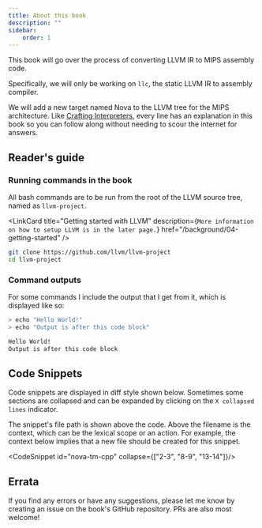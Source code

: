 ```yaml
---
title: About this book
description: ""
sidebar:
    order: 1
---
```

This book will go over the process of converting LLVM IR to MIPS assembly code.

Specifically, we will only be working on `llc`, the static LLVM IR to assembly compiler.


<LinkCard title="Read more about llc" href="https://llvm.org/docs/CommandGuide/llc.html" />

We will add a new target named Nova to the LLVM tree for the MIPS architecture. Like [Crafting Interpreters](https://craftinginterpreters.com), every line has an explanation in this book so you can follow along without needing to scour the internet for answers.

## Reader's guide

### Running commands in the book
All bash commands are to be run from the root of the LLVM source tree,
named as `llvm-project`.

<LinkCard title="Getting started with LLVM"
          description={`More information on how to setup
            LLVM is in the later page.`}
            href="/background/04-getting-started"
/>

```bash title="Example setup"
git clone https://github.com/llvm/llvm-project
cd llvm-project
```

### Command outputs
For some commands I include the output that I 
get from it, which is displayed like so:



```bash withOutput title="Output below the command(s)"
> echo "Hello World!"
> echo "Output is after this code block"

Hello World!
Output is after this code block
```

## Code Snippets
Code snippets are displayed in diff style shown below. Sometimes some sections are collapsed
and can be expanded by clicking on the `X collapsed lines` indicator.

The snippet's file path is shown above the code. Above the filename is the context,
which can be the lexical scope or an action. For example,
the context below implies that a new file should be created for this snippet.


<CodeSnippet id="nova-tm-cpp" collapse={["2-3", "8-9", "13-14"]}/>

## Errata
If you find any errors or have any suggestions, please let me know by creating an issue on the book's GitHub repository. PRs are also most welcome!
<LinkCard href="https://github.com/optimisan/llvm-mips-backend" title="View the GitHub Repository for this book" />

